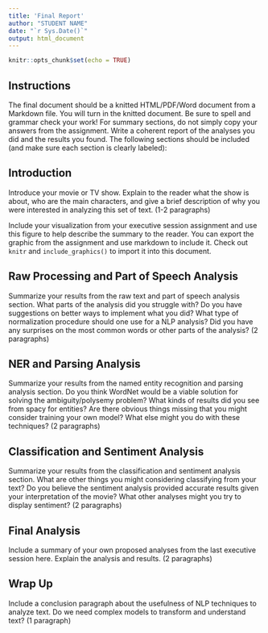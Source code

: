 ```yaml
---
title: 'Final Report'
author: "STUDENT NAME"
date: "`r Sys.Date()`"
output: html_document
---
```


```r
knitr::opts_chunk$set(echo = TRUE)
```

## Instructions

The final document should be a knitted HTML/PDF/Word document from a Markdown file. You will turn in the knitted document. Be sure to spell and grammar check your work! For summary sections, do not simply copy your answers from the assignment. Write a coherent report of the analyses you did and the results you found. The following sections should be included (and make sure each section is clearly labeled): 

## Introduction

Introduce your movie or TV show. Explain to the reader what the show is about, who are the main characters, and give a brief description of why you were interested in analyzing this set of text. (1-2 paragraphs)

Include your visualization from your executive session assignment and use this figure to help describe the summary to the reader. You can export the graphic from the assignment and use markdown to include it. Check out `knitr` and `include_graphics()` to import it into this document. 

## Raw Processing and Part of Speech Analysis

Summarize your results from the raw text and part of speech analysis section. What parts of the analysis did you struggle with? Do you have suggestions on better ways to implement what you did? What type of normalization procedure should one use for a NLP analysis? Did you have any surprises on the most common words or other parts of the analysis? (2 paragraphs)

## NER and Parsing Analysis

Summarize your results from the named entity recognition and parsing analysis section. Do you think WordNet would be a viable solution for solving the ambiguity/polysemy problem? What kinds of results did you see from spacy for entities? Are there obvious things missing that you might consider training your own model? What else might you do with these techniques? (2 paragraphs)

## Classification and Sentiment Analysis

Summarize your results from the classification and sentiment analysis section. What are other things you might considering classifying from your text? Do you believe the sentiment analysis provided accurate results given your interpretation of the movie? What other analyses might you try to display sentiment? (2 paragraphs)

## Final Analysis

Include a summary of your own proposed analyses from the last executive session here. Explain the analysis and results. (2 paragraphs)

## Wrap Up

Include a conclusion paragraph about the usefulness of NLP techniques to analyze text. Do we need complex models to transform and understand text? (1 paragraph)
